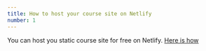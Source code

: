 ```yaml
---
title: How to host your course site on Netlify
number: 1
---
```


You can host you static course site for free on Netlify. [Here is how](https://www.netlify.com/blog/2016/10/27/a-step-by-step-guide-deploying-a-static-site-or-single-page-app/)